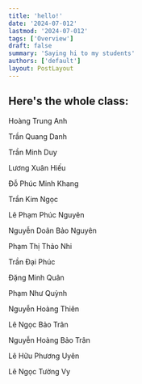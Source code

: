 ```yaml
---
title: 'hello!'
date: '2024-07-012'
lastmod: '2024-07-012'
tags: ['Overview']
draft: false
summary: 'Saying hi to my students'
authors: ['default']
layout: PostLayout
---
```



## Here's the whole class:

Hoàng Trung Anh

Trần Quang Danh

Trần Minh Duy

Lương Xuân Hiếu

Đỗ Phúc Minh Khang

Trần Kim Ngọc

Lê Phạm Phúc Nguyên

Nguyễn Doãn Bảo Nguyên

Phạm Thị Thảo Nhi

Trần Đại Phúc

Đặng Minh Quân

Phạm Như Quỳnh

Nguyễn Hoàng Thiên

Lê Ngọc Bảo Trân

Nguyễn Hoàng Bảo Trân

Lê Hữu Phương Uyên

Lê Ngọc Tường Vy


